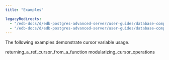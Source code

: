 ```yaml
---
title: "Examples"

legacyRedirects:
  - "/edb-docs/d/edb-postgres-advanced-server/user-guides/database-compatibility-stored-procedural-language-guide/13/examples.html"
  - "/edb-docs/d/edb-postgres-advanced-server/user-guides/database-compatibility-stored-procedural-language-guide/latest/examples.html"
---
```


<div id="examples" class="registered_link"></div>

The following examples demonstrate cursor variable usage.

<div class="toctree" maxdepth="3">

returning_a_ref_cursor_from_a_function modularizing_cursor_operations

</div>
